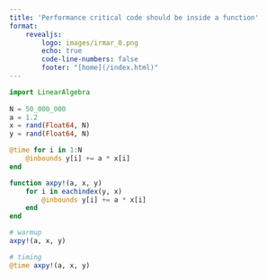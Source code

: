 ```yaml
---
title: 'Performance critical code should be inside a function'
format: 
    revealjs:
        logo: images/irmar_0.png
        echo: true
        code-line-numbers: false
        footer: "[home](/index.html)"
---
```



```julia
import LinearAlgebra
    
N = 50_000_000
a = 1.2
x = rand(Float64, N)
y = rand(Float64, N)

@time for i in 1:N
    @inbounds y[i] += a * x[i]
end

```

```julia

function axpy!(a, x, y)
    for i in eachindex(y, x)
        @inbounds y[i] += a * x[i]
    end
end

# warmup
axpy!(a, x, y)

# timing
@time axpy!(a, x, y)
```
